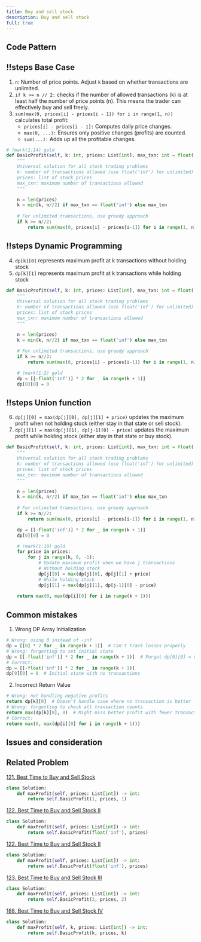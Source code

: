 ```yaml
---
title: Buy and sell stock
description: Buy and sell stock
full: true
---
```



## Code Pattern

<Scrollycoding>

## !!steps Base Case

1. `n`: Number of price points. Adjust `k` based on whether transactions are unlimited.
2. `if k >= n // 2:` checks if the number of allowed transactions (k) is at least half the number of price points (n). This means the trader can effectively buy and sell freely.
3. `sum(max(0, prices[i] - prices[i - 1]) for i in range(1, n))` calculates total profit:
    - `prices[i] - prices[i - 1]:` Computes daily price changes.
    - `max(0, ...):` Ensures only positive changes (profits) are counted.
    - `sum(...):` Adds up all the profitable changes.

```python !code
# !mark(1:14) gold
def BasicProfit(self, k: int, prices: List[int], max_txn: int = float('inf')) -> int:
    """
    Universal solution for all stock trading problems
    k: number of transactions allowed (use float('inf') for unlimited)
    prices: list of stock prices
    max_txn: maximum number of transactions allowed
    """

    n = len(prices)
    k = min(k, n//2) if max_txn == float('inf') else max_txn
    
    # For unlimited transactions, use greedy approach
    if k >= n//2:
        return sum(max(0, prices[i] - prices[i-1]) for i in range(1, n))
```

## !!steps Dynamic Programming

4. `dp[k][0]` represents maximum profit at k transactions without holding stock
5. `dp[k][1]` represents maximum profit at k transactions while holding stock

```python !code
def BasicProfit(self, k: int, prices: List[int], max_txn: int = float('inf')) -> int:
    """
    Universal solution for all stock trading problems
    k: number of transactions allowed (use float('inf') for unlimited)
    prices: list of stock prices
    max_txn: maximum number of transactions allowed
    """

    n = len(prices)
    k = min(k, n//2) if max_txn == float('inf') else max_txn
    
    # For unlimited transactions, use greedy approach
    if k >= n//2:
        return sum(max(0, prices[i] - prices[i-1]) for i in range(1, n))

    # !mark(1:2) gold
    dp = [[-float('inf')] * 2 for _ in range(k + 1)]
    dp[0][0] = 0
```

## !!steps Union function

6. `dp[j][0] = max(dp[j][0], dp[j][1] + price)` updates the maximum profit when not holding stock (either stay in that state or sell stock).
7. `dp[j][1] = max(dp[j][1], dp[j-1][0] - price)` updates the maximum profit while holding stock (either stay in that state or buy stock).

```python !code
def BasicProfit(self, k: int, prices: List[int], max_txn: int = float('inf')) -> int:
    """
    Universal solution for all stock trading problems
    k: number of transactions allowed (use float('inf') for unlimited)
    prices: list of stock prices
    max_txn: maximum number of transactions allowed
    """

    n = len(prices)
    k = min(k, n//2) if max_txn == float('inf') else max_txn
    
    # For unlimited transactions, use greedy approach
    if k >= n//2:
        return sum(max(0, prices[i] - prices[i-1]) for i in range(1, n))

    dp = [[-float('inf')] * 2 for _ in range(k + 1)]
    dp[0][0] = 0

    # !mark(1:10) gold
    for price in prices:
        for j in range(k, 0, -1):
            # Update maximum profit when we have j transactions
            # Without holding stock
            dp[j][0] = max(dp[j][0], dp[j][1] + price)
            # While holding stock
            dp[j][1] = max(dp[j][1], dp[j-1][0] - price)
            
    return max(0, max(dp[i][0] for i in range(k + 1)))
```

</Scrollycoding>

## Common mistakes

1. Wrong DP Array Initialization

```python
# Wrong: using 0 instead of -inf
dp = [[0] * 2 for _ in range(k + 1)]  # Can't track losses properly
# Wrong: forgetting to set initial state
dp = [[-float('inf')] * 2 for _ in range(k + 1)]  # Forgot dp[0][0] = 0
# Correct:
dp = [[-float('inf')] * 2 for _ in range(k + 1)]
dp[0][0] = 0  # Initial state with no transactions
```

2. Incorrect Return Value

```python
# Wrong: not handling negative profits
return dp[k][0]  # Doesn't handle case where no transaction is better
# Wrong: forgetting to check all transaction counts
return max(dp[k][0], 0)  # Might miss better profit with fewer transactions
# Correct:
return max(0, max(dp[i][0] for i in range(k + 1)))
```


## Issues and consideration


## Related Problem
[121. Best Time to Buy and Sell Stock](https://leetcode.com/problems/best-time-to-buy-and-sell-stock/description/)

```python
class Solution:
    def maxProfit(self, prices: List[int]) -> int:
        return self.BasicProfit(1, prices, 1)
```

[122. Best Time to Buy and Sell Stock II](https://leetcode.com/problems/best-time-to-buy-and-sell-stock-ii/description/)

```python
class Solution:
    def maxProfit(self, prices: List[int]) -> int:
        return self.BasicProfit(float('inf'), prices)
```

[122. Best Time to Buy and Sell Stock II](https://leetcode.com/problems/best-time-to-buy-and-sell-stock-ii/description/)

```python
class Solution:
    def maxProfit(self, prices: List[int]) -> int:
        return self.BasicProfit(float('inf'), prices)
```

[123. Best Time to Buy and Sell Stock III](https://leetcode.com/problems/best-time-to-buy-and-sell-stock-iii/description/)

```python
class Solution:
    def maxProfit(self, prices: List[int]) -> int:
        return self.BasicProfit(2, prices, 2)
```

[188. Best Time to Buy and Sell Stock IV](https://leetcode.com/problems/best-time-to-buy-and-sell-stock-iv/description/)

```python
class Solution:
    def maxProfit(self, k, prices: List[int]) -> int:
        return self.BasicProfit(k, prices, k)
```
